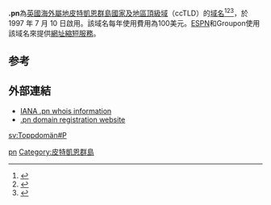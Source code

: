 {{Expand|time=2018-04-01T08:47:13+00:00}}
'''.pn'''為[[英国|英國]][[海外屬地|海外屬地]][[皮特凯恩群岛|皮特凱恩群島]][[國家及地區頂級域|國家及地區頂級域]]（ccTLD）的[[域名|域名]]<ref>{{Cite book|title=常用电脑词语速查手册|last=何弘主编|first=|publisher=西安：西安出版社|year=2000|isbn=7-80594-644-2|location=|pages=201-202}}</ref><ref>{{Cite book|title=英德汉广播电视技术词典|last=（德）赫伯特·蒂尔曼（Herbert Tillmann）编；梁瑛等译|first=|publisher=北京：中国广播电视出版社|year=2002|isbn=7-5043-3793-5|location=|pages=440-442}}</ref><ref>{{Cite book|title=大学计算机基础|last=刘丕娥主编|first=|publisher=哈尔滨：哈尔滨工业大学出版社|year=2010|isbn=978-7-5603-3056-3|location=|pages=342-345}}</ref>，於1997 年 7 月 10 日啟用。該域名每年使用費用為100美元。[[ESPN|ESPN]]和Groupon使用該域名來提供[[網址縮短服務|網址縮短服務]]。

== 参考 ==
{{reflist}}

== 外部連結 ==
* [http://www.iana.org/root-whois/pn.htm IANA .pn whois information]{{Wayback|url=http://www.iana.org/root-whois/pn.htm |date=20080821145150 }}
* [http://www.government.pn/PnRegistry/PnRegistry.htm .pn domain registration website]{{Wayback|url=http://www.government.pn/PnRegistry/PnRegistry.htm |date=20190129071156 }}

{{Internet-stub}}

{{CcTLD}}

[[Category:國家及地區頂級域|pn]]
[[Category:皮特凱恩群島|Category:皮特凱恩群島]]

[[sv:Toppdomän#P|sv:Toppdomän#P]]